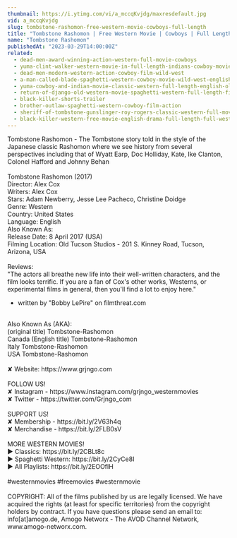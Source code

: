 ```yaml
---
thumbnail: https://i.ytimg.com/vi/a_mccqKvjdg/maxresdefault.jpg
vid: a_mccqKvjdg
slug: tombstone-rashomon-free-western-movie-cowboys-full-length
title: "Tombstone Rashomon | Free Western Movie | Cowboys | Full Length"
name: "Tombstone Rashomon"
publishedAt: "2023-03-29T14:00:00Z"
related:
  - dead-men-award-winning-action-western-full-movie-cowboys
  - yuma-clint-walker-western-movie-in-full-length-indians-cowboy-movie
  - dead-men-modern-western-action-cowboy-film-wild-west
  - a-man-called-blade-spaghetti-western-cowboy-movie-wild-west-english
  - yuma-cowboy-and-indian-movie-classic-western-full-length-english-old-wild-west
  - return-of-django-old-western-movie-spaghetti-western-full-length-film-wild-west
  - black-killer-shorts-trailer
  - brother-outlaw-spaghetti-western-cowboy-film-action
  - sheriff-of-tombstone-gunslinger-roy-rogers-classic-western-full-movie-english
  - black-killer-western-free-movie-english-drama-full-length-full-western-film
---
```


Tombstone Rashomon - The Tombstone story told in the style of the Japanese classic Rashomon where we see history from several perspectives including that of Wyatt Earp, Doc Holliday, Kate, Ike Clanton, Colonel Hafford and Johnny Behan<br />
<br />
Tombstone Rashomon (2017)<br />
Director: Alex Cox<br />
Writers: Alex Cox<br />
Stars: Adam Newberry, Jesse Lee Pacheco, Christine Doidge<br />
Genre: Western<br />
Country: United States<br />
Language: English<br />
Also Known As: <br />
Release Date: 8 April 2017 (USA)<br />
Filming Location: Old Tucson Studios - 201 S. Kinney Road, Tucson, Arizona, USA<br />
<br />
Reviews:<br />
"The actors all breathe new life into their well-written characters, and the film looks terrific. If you are a fan of Cox's other works, Westerns, or experimental films in general, then you'll find a lot to enjoy here."<br />
- written by "Bobby LePire" on filmthreat.com<br />
<br />
Also Known As (AKA):<br />
(original title) Tombstone-Rashomon<br />
Canada (English title) Tombstone-Rashomon<br />
Italy Tombstone-Rashomon<br />
USA Tombstone-Rashomon<br />
<br />
✘ Website: https://www.grjngo.com<br />
<br />
FOLLOW US!<br />
✘ Instagram - https://www.instagram.com/grjngo_westernmovies<br />
✘ Twitter - https://twitter.com/Grjngo_com<br />
<br />
SUPPORT US!<br />
✘ Membership - https://bit.ly/2V63h4q<br />
✘ Merchandise - https://bit.ly/2FLB0sV<br />
<br />
MORE WESTERN MOVIES! <br />
► Classics: https://bit.ly/2CBLt8c <br />
► Spaghetti Western: https://bit.ly/2CyCe8I <br />
► All Playlists: https://bit.ly/2EOOfIH <br />
<br />
#westernmovies #freemovies #westernmovie<br />
<br />
COPYRIGHT: All of the films published by us are legally licensed. We have acquired the rights (at least for specific territories) from the copyright holders by contract. If you have questions please send an email to: info[at]amogo.de, Amogo Networx - The AVOD Channel Network, www.amogo-networx.com.